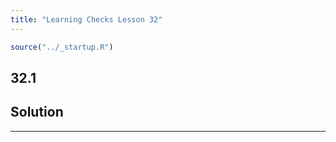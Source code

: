 ```yaml
---
title: "Learning Checks Lesson 32"
---
```


```r
source("../_startup.R")
```

## 32.1

::: {.callout-note}
## Solution

:::

--------

